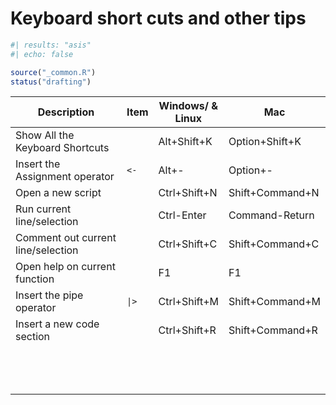 # Keyboard short cuts and other tips {#sec-keyboard-shortcuts-tips}

```r
#| results: "asis"
#| echo: false

source("_common.R")
status("drafting")
```

| Description                          | Item | Windows/ & Linux | Mac             |
|--------------------------------------|------|------------------|-----------------|
| Show All the Keyboard Shortcuts      |      | Alt+Shift+K      | Option+Shift+K  |
| Insert the Assignment operator       | `<-` | Alt+-            | Option+-        |
| Open a new script                    |      | Ctrl+Shift+N     | Shift+Command+N |
| Run current line/selection           |      | Ctrl-Enter       | Command-Return  |
| Comment out current line/selection   |      | Ctrl+Shift+C     | Shift+Command+C |
| Open help on current function        |      | F1               | F1              |
| Insert the pipe operator             | `|>` | Ctrl+Shift+M     | Shift+Command+M |
| Insert a new code section            |      | Ctrl+Shift+R     | Shift+Command+R |
|                                      |      |                  |                 |
|                                      |      |                  |                 |
|                                      |      |                  |                 |
|                                      |      |                  |                 |
|                                      |      |                  |                 |
|                                      |      |                  |                 |
|                                      |      |                  |                 |
|                                      |      |                  |                 |
|                                      |      |                  |                 |
|                                      |      |                  |                 |
|                                      |      |                  |                 |
|                                      |      |                  |                 |
|                                      |      |                  |                 |


